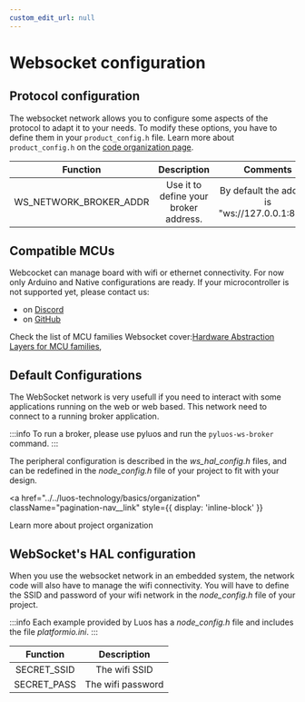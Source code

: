 ```yaml
---
custom_edit_url: null
---
```



# Websocket configuration

## Protocol configuration

The websocket network allows you to configure some aspects of the protocol to adapt it to your needs. To modify these options, you have to define them in your `product_config.h` file.
Learn more about `product_config.h` on the [code organization page](../../luos-technology/basics/organization).

|        Function        |              Description              |                    Comments                     |
| :--------------------: | :-----------------------------------: | :---------------------------------------------: |
| WS_NETWORK_BROKER_ADDR | Use it to define your broker address. | By default the address is "ws://127.0.0.1:8000" |

## Compatible MCUs

Webcocket can manage board with wifi or ethernet connectivity. For now only Arduino and Native configurations are ready. If your microcontroller is not supported yet, please contact us:

- on <a href="https://discord.gg/luos" target="_blank" rel="external nofollow">Discord</a>
- on <a href="https://github.com/Luos-io/luos_engine/issues/new?assignees=nicolas-rabault&labels=porting&template=porting-request.md&title=%5BMCU+PORTING%5D+" target="_blank">GitHub</a>

Check the list of MCU families Websocket cover:<a href="https://github.com/Luos-io/luos_engine/tree/main/network/ws_network/HAL" target="_blank">Hardware Abstraction Layers for MCU families</a>,

## Default Configurations

The WebSocket network is very usefull if you need to interact with some applications running on the web or web based. This network need to connect to a running broker application.

:::info
To run a broker, please use pyluos and run the `pyluos-ws-broker` command.
:::

The peripheral configuration is described in the _ws_hal_config.h_ files, and can be redefined in the _node_config.h_ file of your project to fit with your design.

<a
  href="../../luos-technology/basics/organization"
  className="pagination-nav__link"
  style={{ display: 'inline-block' }}
>
  Learn more about project organization
</a>

## WebSocket's HAL configuration

When you use the websocket network in an embedded system, the network code will also have to manage the wifi connectivity. You will have to define the SSID and password of your wifi network in the _node_config.h_ file of your project.

:::info
Each example provided by Luos has a _node_config.h_ file and includes the file _platformio.ini_.
:::

|  Function   |    Description    |
| :---------: | :---------------: |
| SECRET_SSID |   The wifi SSID   |
| SECRET_PASS | The wifi password |
